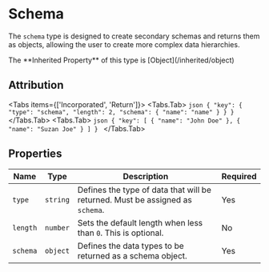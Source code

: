 # Schema

The `schema` type is designed to create secondary schemas and returns them as objects, allowing the user to create more complex data hierarchies.


<Callout type="info" emoji="ℹ️">
    The **Inherited Property** of this type is [Object](/inherited/object)
</Callout>


## Attribution

<Tabs items={['Incorporated', 'Return']}>
    <Tabs.Tab>
    ```json
    {
        "key": {
            "type": "schema",
            "length": 2,
            "schema": {
                "name": "name"
            }
        }
    }
    ```
    </Tabs.Tab>
    <Tabs.Tab>
    ```json
    {
        "key": [
            { "name": "John Doe" },
            { "name": "Suzan Joe" }
        ]
    }
    ```
    </Tabs.Tab>
</Tabs>



## Properties

| Name | Type | Description | Required |
| ------------- | --------- | -------- | --------- |
| `type` | `string` | Defines the type of data that will be returned. Must be assigned as `schema`. | Yes |
| `length` | `number` | Sets the default length when less than `0`. This is optional. | No |
| `schema` | `object` | Defines the data types to be returned as a schema object. | Yes |